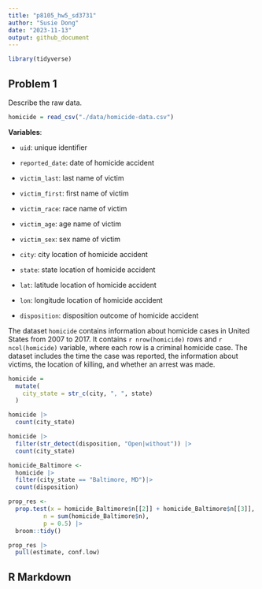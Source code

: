 ```yaml
---
title: "p8105_hw5_sd3731"
author: "Susie Dong"
date: "2023-11-13"
output: github_document
---
```


```r
library(tidyverse)
```

## Problem 1

Describe the raw data.
```r
homicide = read_csv("./data/homicide-data.csv")
```

**Variables**:

- `uid`: unique identifier

- `reported_date`: date of homicide accident

- `victim_last`: last name of victim

- `victim_first`: first name of victim

- `victim_race`: race name of victim

- `victim_age`: age name of victim

- `victim_sex`: sex name of victim

- `city`: city location of homicide accident

- `state`: state location of homicide accident

- `lat`: latitude location of homicide accident

- `lon`: longitude location of homicide accident

- `disposition`: disposition outcome of homicide accident

The dataset `homicide` contains information about homicide cases in United States from 2007 to 2017. It contains `r nrow(homicide)` rows and `r ncol(homicide)` variable, where each row is a criminal homicide case. The dataset includes the time the case was reported, the information about victims, the location of killing, and whether an arrest was made. 

```r
homicide =
  mutate(
    city_state = str_c(city, ", ", state)
  )
```

```r
homicide |> 
  count(city_state)

homicide |> 
  filter(str_detect(disposition, "Open|without")) |> 
  count(city_state)

homicide_Baltimore <-
  homicide |> 
  filter(city_state == "Baltimore, MD")|> 
  count(disposition)

prop_res <- 
  prop.test(x = homicide_Baltimore$n[[2]] + homicide_Baltimore$n[[3]], 
          n = sum(homicide_Baltimore$n), 
          p = 0.5) |> 
  broom::tidy()

prop_res |> 
  pull(estimate, conf.low)
```

## R Markdown


